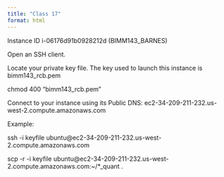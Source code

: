 ```yaml
---
title: "Class 17"
format: html
---
```


Instance ID
i-06176d91b0928212d (BIMM143_BARNES)

Open an SSH client.

Locate your private key file. The key used to launch this instance is bimm143_rcb.pem

chmod 400 "bimm143_rcb.pem"

Connect to your instance using its Public DNS:
ec2-34-209-211-232.us-west-2.compute.amazonaws.com

Example:

ssh -i keyfile ubuntu@ec2-34-209-211-232.us-west-2.compute.amazonaws.com

scp -r -i keyfile ubuntu@ec2-34-209-211-232.us-west-2.compute.amazonaws.com:~/*_quant .
